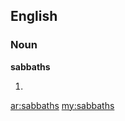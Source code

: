 ==English==

===Noun===
'''sabbaths'''

# {{plural of|[[sabbath]]}}

[[ar:sabbaths]]
[[my:sabbaths]]